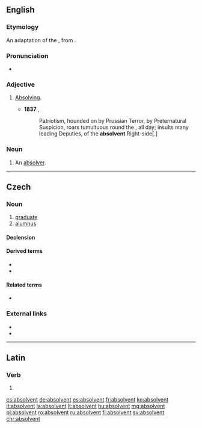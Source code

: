 {{also|Absolvent}}
==English==

===Etymology===
An adaptation of the {{der|en|la|absolvēns||absolving|pos=stem: {{m|la||absolvent-}}}}, from {{m|la|absolvō||I absolve}}.

===Pronunciation===
* {{a|US}} {{IPA|/æbˈzɑlv.n̩t/|/əbˈzɑlv.n̩t/|/æbˈsɑlv.n̩t/|/əbˈsɑlv.n̩t/|lang=en}}

===Adjective===
{{en-adj}}

# {{lb|en|rare}} [[absolving|Absolving]].
#* '''1837''' {{w|Thomas Carlyle}}, ''{{w|The French Revolution: A History}}''
#*: Patriotism, hounded on by Prussian Terror, by Preternatural Suspicion, roars tumultuous round the {{w|Salle du Manège|Salle de Manége}}, all day; insults many leading Deputies, of the '''absolvent''' Right-side[.]

===Noun===
{{en-noun}}

# {{lb|en|rare}} An [[absolver]].

----

==Czech==

===Noun===
{{cs-noun|g=m}}

# [[graduate]] {{gloss|from a university}}
# [[alumnus]] {{gloss|graduate of an educational institution}}

====Declension====
{{cs-decl-noun-auto|ma|absolve|n|t}}

====Derived terms====
* {{l|cs|absolventka}}
* {{l|cs|absolventský}}

====Related terms====
* {{l|cs|absolvovat}}

===External links===
* {{R:PSJC}}
* {{R:SSJC}}

----

==Latin==

===Verb===
{{la-verb-form|absolvent}}

# {{inflection of|absolvō||3|p|futr|actv|indc|lang=la}}

[[cs:absolvent]]
[[de:absolvent]]
[[es:absolvent]]
[[fr:absolvent]]
[[ko:absolvent]]
[[it:absolvent]]
[[la:absolvent]]
[[lt:absolvent]]
[[hu:absolvent]]
[[mg:absolvent]]
[[pl:absolvent]]
[[ro:absolvent]]
[[ru:absolvent]]
[[fi:absolvent]]
[[sv:absolvent]]
[[chr:absolvent]]